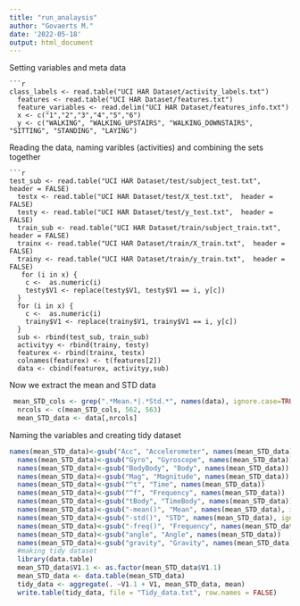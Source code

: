 ---
title: "run_analaysis"
author: "Govaerts M."
date: '2022-05-18'
output: html_document
---
Setting variables and meta data
```
```{r}
class_labels <- read.table("UCI HAR Dataset/activity_labels.txt")
  features <- read.table("UCI HAR Dataset/features.txt")
  feature_variables <- read.delim("UCI HAR Dataset/features_info.txt")
  x <- c("1","2","3","4","5","6")
  y <- c("WALKING", "WALKING_UPSTAIRS", "WALKING_DOWNSTAIRS", "SITTING", "STANDING", "LAYING")
```

Reading the data, naming varibles (activities) and combining the sets together
```
```{r}
test_sub <- read.table("UCI HAR Dataset/test/subject_test.txt",  header = FALSE)
  testx <- read.table("UCI HAR Dataset/test/X_test.txt",  header = FALSE)
  testy <- read.table("UCI HAR Dataset/test/y_test.txt",  header = FALSE)
  train_sub <- read.table("UCI HAR Dataset/train/subject_train.txt",  header = FALSE)
  trainx <- read.table("UCI HAR Dataset/train/X_train.txt",  header = FALSE)
  trainy <- read.table("UCI HAR Dataset/train/y_train.txt",  header = FALSE)
   for (i in x) {
    c <-  as.numeric(i)
    testy$V1 <- replace(testy$V1, testy$V1 == i, y[c])
  }  
  for (i in x) {
    c <-  as.numeric(i)
    trainy$V1 <- replace(trainy$V1, trainy$V1 == i, y[c])
  }
  sub <- rbind(test_sub, train_sub)
  activityy <- rbind(trainy, testy)
  featurex <- rbind(trainx, testx)
  colnames(featurex) <- t(features[2])
  data <- cbind(featurex, activityy,sub)
```

Now we extract the mean and STD data

```{r}
 mean_STD_cols <- grep(".*Mean.*|.*Std.*", names(data), ignore.case=TRUE)
  nrcols <- c(mean_STD_cols, 562, 563)
  mean_STD_data <- data[,nrcols]
```

Naming the variables and creating tidy dataset

```{r}
names(mean_STD_data)<-gsub("Acc", "Accelerometer", names(mean_STD_data))
  names(mean_STD_data)<-gsub("Gyro", "Gyroscope", names(mean_STD_data))
  names(mean_STD_data)<-gsub("BodyBody", "Body", names(mean_STD_data))
  names(mean_STD_data)<-gsub("Mag", "Magnitude", names(mean_STD_data))
  names(mean_STD_data)<-gsub("^t", "Time", names(mean_STD_data))
  names(mean_STD_data)<-gsub("^f", "Frequency", names(mean_STD_data))
  names(mean_STD_data)<-gsub("tBody", "TimeBody", names(mean_STD_data))
  names(mean_STD_data)<-gsub("-mean()", "Mean", names(mean_STD_data), ignore.case = TRUE)
  names(mean_STD_data)<-gsub("-std()", "STD", names(mean_STD_data), ignore.case = TRUE)
  names(mean_STD_data)<-gsub("-freq()", "Frequency", names(mean_STD_data), ignore.case = TRUE)
  names(mean_STD_data)<-gsub("angle", "Angle", names(mean_STD_data))
  names(mean_STD_data)<-gsub("gravity", "Gravity", names(mean_STD_data))
  #making tidy dataset
  library(data.table)
  mean_STD_data$V1.1 <- as.factor(mean_STD_data$V1.1)
  mean_STD_data <- data.table(mean_STD_data)
  tidy_data <- aggregate(. ~V1.1 + V1, mean_STD_data, mean)
  write.table(tidy_data, file = "Tidy_data.txt", row.names = FALSE)
```

